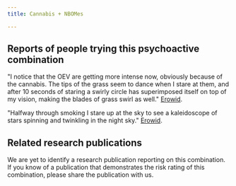 ---
title: Cannabis + NBOMes

---

## Reports of people trying this psychoactive combination

"I notice that the OEV are getting more intense now, obviously because of the cannabis. The tips of the grass seem to dance when I stare at them, and after 10 seconds of staring a swirly circle has superimposed itself on top of my vision, making the blades of grass swirl as well." [Erowid](https://erowid.org/experiences/exp.php?ID=110315).

"Halfway through smoking I stare up at the sky to see a kaleidoscope of stars spinning and twinkling in the night sky." [Erowid](https://erowid.org/experiences/exp.php?ID=100405).

## Related research publications

We are yet to identify a research publication reporting on this combination. If you know of a publication that demonstrates the risk rating of this combination, please share the publication with us.



